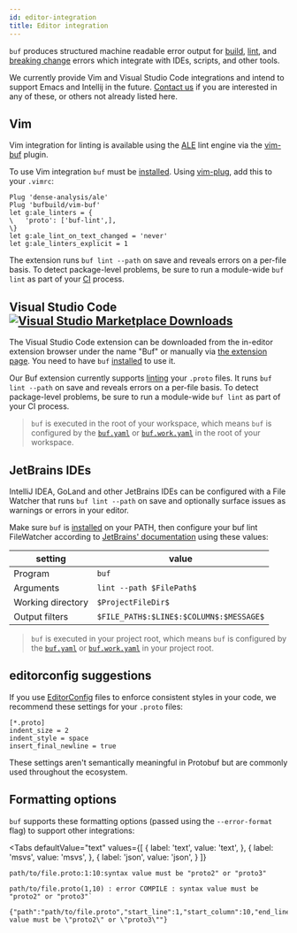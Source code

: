 ```yaml
---
id: editor-integration
title: Editor integration
---
```


`buf` produces structured machine readable error output for
[build](build/usage), [lint](lint/overview), and
[breaking change](breaking/overview) errors which integrate with IDEs, scripts,
and other tools.

We currently provide Vim and Visual Studio Code integrations and intend to
support Emacs and Intellij in the future. [Contact us](contact) if you are
interested in any of these, or others not already listed here.

## Vim

Vim integration for linting is available using the
[ALE](https://github.com/dense-analysis/ale) lint engine via the
[vim-buf](https://github.com/bufbuild/vim-buf) plugin.

To use Vim integration `buf` must be [installed](installation.mdx). Using
[vim-plug](https://github.com/junegunn/vim-plug), add this to your `.vimrc`:

```vim
Plug 'dense-analysis/ale'
Plug 'bufbuild/vim-buf'
let g:ale_linters = {
\   'proto': ['buf-lint',],
\}
let g:ale_lint_on_text_changed = 'never'
let g:ale_linters_explicit = 1
```

The extension runs `buf lint --path` on save and reveals errors on a per-file
basis. To detect package-level problems, be sure to run a module-wide `buf lint`
as part of your [CI](ci-cd/setup) process.

## Visual Studio Code [![Visual Studio Marketplace Downloads](https://img.shields.io/visual-studio-marketplace/d/bufbuild.vscode-buf?color=2048ff&label=Buf&logo=visual-studio-code&style=flat-squar)](https://marketplace.visualstudio.com/items?itemName=bufbuild.vscode-buf)

The Visual Studio Code extension can be downloaded from the in-editor extension
browser under the name "Buf" or manually via
[the extension page](https://marketplace.visualstudio.com/items?itemName=bufbuild.vscode-buf).
You need to have `buf` [installed](installation.mdx) to use it.

Our Buf extension currently supports [linting] your `.proto` files. It runs
`buf lint --path` on save and reveals errors on a per-file basis. To detect
package-level problems, be sure to run a module-wide `buf lint` as part of your
CI process.

> `buf` is executed in the root of your workspace, which means `buf` is
> configured by the [`buf.yaml`](configuration/v1/buf-yaml) or
> [`buf.work.yaml`](configuration/v1/buf-work-yaml) in the root of your
> workspace.

## JetBrains IDEs

IntelliJ IDEA, GoLand and other JetBrains IDEs can be configured with a File
Watcher that runs `buf lint --path` on save and optionally surface issues as
warnings or errors in your editor.

Make sure `buf` is [installed](installation.mdx) on your PATH, then configure
your buf lint FileWatcher according to
[JetBrains' documentation](https://www.jetbrains.com/help/idea/using-file-watchers.html)
using these values:

| setting           | value                                   |
| ----------------- | --------------------------------------- |
| Program           | `buf`                                   |
| Arguments         | `lint --path $FilePath$`                |
| Working directory | `$ProjectFileDir$`                      |
| Output filters    | `$FILE_PATH$:$LINE$:$COLUMN$:$MESSAGE$` |

> `buf` is executed in your project root, which means `buf` is configured by the
> [`buf.yaml`](configuration/v1/buf-yaml) or
> [`buf.work.yaml`](configuration/v1/buf-work-yaml) in your project root.

## editorconfig suggestions

If you use [EditorConfig] files to enforce consistent styles in your code, we
recommend these settings for your `.proto` files:

```editorconfig
[*.proto]
indent_size = 2
indent_style = space
insert_final_newline = true
```

These settings aren't semantically meaningful in Protobuf but are commonly used
throughout the ecosystem.

## Formatting options

`buf` supports these formatting options (passed using the `--error-format` flag)
to support other integrations:


<Tabs defaultValue="text"
  values={[
    { label: 'text', value: 'text', },
    { label: 'msvs', value: 'msvs', },
    { label: 'json', value: 'json', }
  ]}
>
<TabItem value="text">

```
path/to/file.proto:1:10:syntax value must be "proto2" or "proto3"
```

</TabItem>
<TabItem value="msvs">

```
path/to/file.proto(1,10) : error COMPILE : syntax value must be "proto2" or "proto3"`
```

</TabItem>
<TabItem value="json">

```
{"path":"path/to/file.proto","start_line":1,"start_column":10,"end_line":1,"end_column":10,"type":"COMPILE","message":"syntax value must be \"proto2\" or \"proto3\""}
```

</TabItem>
</Tabs>

[editorconfig]: https://editorconfig.org
[linting]: https://docs.buf.build/lint/overview
[lsp]:
  https://code.visualstudio.com/api/language-extensions/language-server-extension-guide

